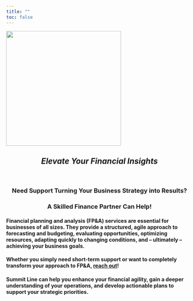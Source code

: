 ```yaml
---
title: ""
toc: false
---
```


![](images/Logo_large.svg){height="310" fig-align="center"}

::: {style="text-align: center"}
# *Elevate Your Financial Insights*
<br>

### Need Support Turning Your Business Strategy into Results?
### A Skilled Finance Partner Can Help!
:::

#### Financial planning and analysis (FP&A) services are essential for businesses of all sizes. They provide a structured, agile approach to forecasting and budgeting, evaluating opportunities, optimizing resources, adapting quickly to changing conditions, and -- ultimately -- achieving your business goals.

#### Whether you simply need short-term support or want to completely transform your approach to FP&A, [reach out](mailto:angie@summitlineconsulting.com)! 

#### Summit Line can help you enhance your financial agility, gain a deeper understanding of your operations, and develop actionable plans to support your strategic priorities.
